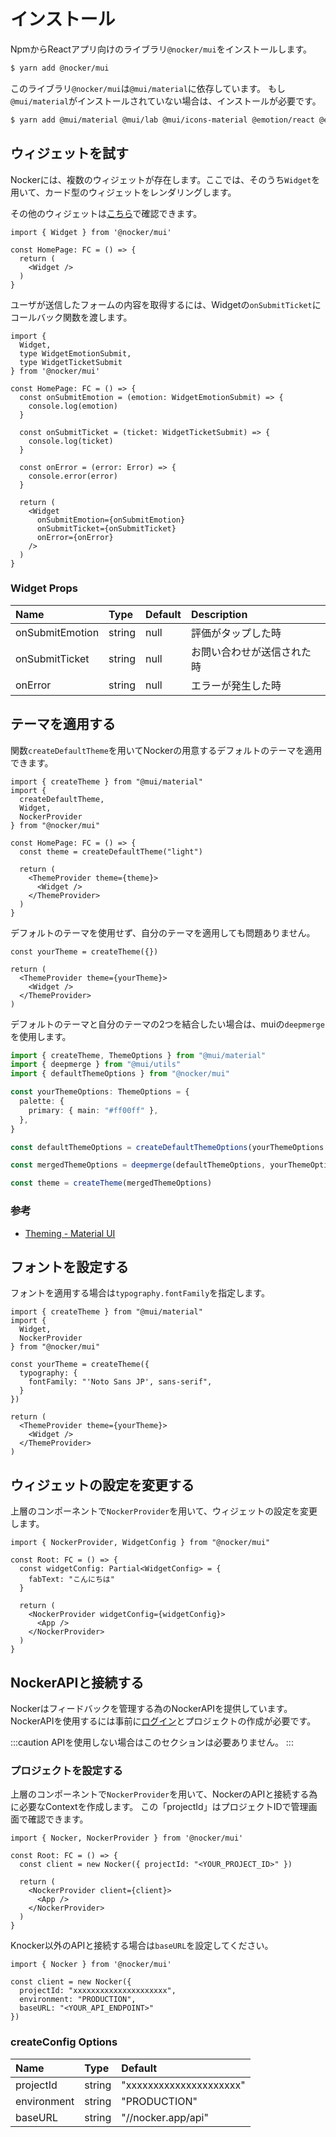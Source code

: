 # インストール

NpmからReactアプリ向けのライブラリ`@nocker/mui`をインストールします。

```bash
$ yarn add @nocker/mui
```

このライブラリ`@nocker/mui`は`@mui/material`に依存しています。
もし`@mui/material`がインストールされていない場合は、インストールが必要です。

```bash
$ yarn add @mui/material @mui/lab @mui/icons-material @emotion/react @emotion/styled
```

## ウィジェットを試す

Nockerには、複数のウィジェットが存在します。ここでは、そのうち`Widget`を用いて、カード型のウィジェットをレンダリングします。

その他のウィジェットは[こちら](https://mui.storybook.nocker.dev/?path=/story/widget--default)で確認できます。

```tsx
import { Widget } from '@nocker/mui'

const HomePage: FC = () => {
  return (
    <Widget />
  )
}
```

ユーザが送信したフォームの内容を取得するには、Widgetの`onSubmitTicket`にコールバック関数を渡します。

```tsx
import {
  Widget,
  type WidgetEmotionSubmit,
  type WidgetTicketSubmit
} from '@nocker/mui'

const HomePage: FC = () => {
  const onSubmitEmotion = (emotion: WidgetEmotionSubmit) => {
    console.log(emotion)
  }

  const onSubmitTicket = (ticket: WidgetTicketSubmit) => {
    console.log(ticket)
  }

  const onError = (error: Error) => {
    console.error(error)
  }

  return (
    <Widget
      onSubmitEmotion={onSubmitEmotion}
      onSubmitTicket={onSubmitTicket}
      onError={onError}
    />
  )
}
```

### Widget Props

Name|Type|Default|Description
:--|:--|:--|:--
onSubmitEmotion|string|null|評価がタップした時
onSubmitTicket|string|null|お問い合わせが送信された時
onError|string|null|エラーが発生した時

## テーマを適用する

関数`createDefaultTheme`を用いてNockerの用意するデフォルトのテーマを適用できます。

```tsx
import { createTheme } from "@mui/material"
import {
  createDefaultTheme,
  Widget,
  NockerProvider
} from "@nocker/mui"

const HomePage: FC = () => {
  const theme = createDefaultTheme("light")

  return (
    <ThemeProvider theme={theme}>
      <Widget />
    </ThemeProvider>
  )
}
```

デフォルトのテーマを使用せず、自分のテーマを適用しても問題ありません。

```tsx
const yourTheme = createTheme({})

return (
  <ThemeProvider theme={yourTheme}>
    <Widget />
  </ThemeProvider>
)
```

デフォルトのテーマと自分のテーマの2つを結合したい場合は、muiの`deepmerge`を使用します。

```ts
import { createTheme, ThemeOptions } from "@mui/material"
import { deepmerge } from "@mui/utils"
import { defaultThemeOptions } from "@nocker/mui"

const yourThemeOptions: ThemeOptions = {
  palette: {
    primary: { main: "#ff00ff" },
  },
}

const defaultThemeOptions = createDefaultThemeOptions(yourThemeOptions.palette.mode)

const mergedThemeOptions = deepmerge(defaultThemeOptions, yourThemeOptions)

const theme = createTheme(mergedThemeOptions)
```

### 参考

- [Theming - Material UI](https://mui.com/material-ui/customization/theming/#api)

## フォントを設定する

フォントを適用する場合は`typography.fontFamily`を指定します。

```tsx
import { createTheme } from "@mui/material"
import {
  Widget,
  NockerProvider
} from "@nocker/mui"

const yourTheme = createTheme({
  typography: {
    fontFamily: "'Noto Sans JP', sans-serif",
  }
})

return (
  <ThemeProvider theme={yourTheme}>
    <Widget />
  </ThemeProvider>
)
```

## ウィジェットの設定を変更する

上層のコンポーネントで`NockerProvider`を用いて、ウィジェットの設定を変更します。

```tsx
import { NockerProvider, WidgetConfig } from "@nocker/mui"

const Root: FC = () => {
  const widgetConfig: Partial<WidgetConfig> = {
    fabText: "こんにちは"
  }

  return (
    <NockerProvider widgetConfig={widgetConfig}>
      <App />
    </NockerProvider>
  )
}
```

## NockerAPIと接続する

Nockerはフィードバックを管理する為のNockerAPIを提供しています。
NockerAPIを使用するには事前に[ログイン](https://nocker.app)とプロジェクトの作成が必要です。

:::caution
APIを使用しない場合はこのセクションは必要ありません。
:::

### プロジェクトを設定する

上層のコンポーネントで`NockerProvider`を用いて、NockerのAPIと接続する為に必要なContextを作成します。
この「projectId」はプロジェクトIDで管理画面で確認できます。

```tsx
import { Nocker, NockerProvider } from '@nocker/mui'

const Root: FC = () => {
  const client = new Nocker({ projectId: "<YOUR_PROJECT_ID>" })

  return (
    <NockerProvider client={client}>
      <App />
    </NockerProvider>
  )
}
```

Knocker以外のAPIと接続する場合は`baseURL`を設定してください。

```tsx
import { Nocker } from '@nocker/mui'

const client = new Nocker({
  projectId: "xxxxxxxxxxxxxxxxxxxxx",
  environment: "PRODUCTION",
  baseURL: "<YOUR_API_ENDPOINT>"
})
```

### createConfig Options

Name|Type|Default
:--|:--|:--
projectId|string|"xxxxxxxxxxxxxxxxxxxxx"
environment|string|"PRODUCTION"
baseURL|string|"//nocker.app/api"
